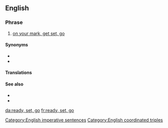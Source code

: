 ==English==

===Phrase===
{{head|en|phrase|head=[[ready]], [[set]], [[go]]!}}

# {{lb|en|sports}} [[on your mark, get set, go]]

====Synonyms====
* {{l|en|on your mark, get set, go}}
* {{l|en|ready, steady, go}}

====Translations====
{{trans-see|on your mark, get set, go}}

====See also====
* {{l|en|lights, camera, action}}
* {{l|en|ready, aim, fire}}

[[Category:English imperative sentences]]
[[Category:English coordinated triples]]

[[da:ready, set, go]]
[[fr:ready, set, go]]